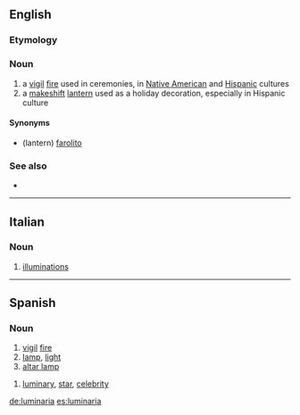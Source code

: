 ==English==

===Etymology===
{{etyl|es}}

===Noun===
{{en-noun}}

# a [[vigil]] [[fire]] used in ceremonies, in [[Native American]] and [[Hispanic]] cultures
# a [[makeshift]] [[lantern]] used as a holiday decoration, especially in Hispanic culture

====Synonyms====
* (lantern) [[farolito]]

===See also===
* {{pedialite}}

----

==Italian==

===Noun===
{{wikipedia|lang=it}}
{{it-noun|luminari|f|a|e}}

# {{especially|in plural|lang=it}} [[illuminations]]

----

==Spanish==

===Noun===
{{es-noun-f}}

# [[vigil]] [[fire]]
# [[lamp]], [[light]]
# [[altar lamp]]

{{es-noun-mf}}

# [[luminary]], [[star]], [[celebrity]]

[[de:luminaria]]
[[es:luminaria]]